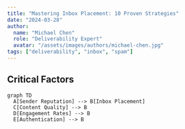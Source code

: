 ```yaml
---
title: "Mastering Inbox Placement: 10 Proven Strategies"
date: "2024-03-28"
author: 
  name: "Michael Chen"
  role: "Deliverability Expert"
  avatar: "/assets/images/authors/michael-chen.jpg"
tags: ["deliverability", "inbox", "spam"]
---
```



## Critical Factors

```mermaid
graph TD
  A[Sender Reputation] --> B[Inbox Placement]
  C[Content Quality] --> B
  D[Engagement Rates] --> B
  E[Authentication] --> B